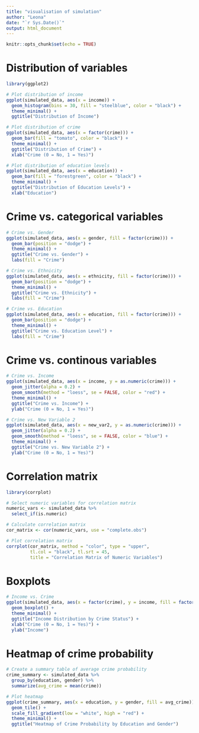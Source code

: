 ```yaml
---
title: "visualisation of simulation"
author: "Leona"
date: "`r Sys.Date()`"
output: html_document
---
```


```r
knitr::opts_chunk$set(echo = TRUE)
```

# Distribution of variables
```r
library(ggplot2)

# Plot distribution of income
ggplot(simulated_data, aes(x = income)) +
  geom_histogram(bins = 30, fill = "steelblue", color = "black") +
  theme_minimal() +
  ggtitle("Distribution of Income")

# Plot distribution of crime
ggplot(simulated_data, aes(x = factor(crime))) +
  geom_bar(fill = "tomato", color = "black") +
  theme_minimal() +
  ggtitle("Distribution of Crime") +
  xlab("Crime (0 = No, 1 = Yes)")

# Plot distribution of education levels
ggplot(simulated_data, aes(x = education)) +
  geom_bar(fill = "forestgreen", color = "black") +
  theme_minimal() +
  ggtitle("Distribution of Education Levels") +
  xlab("Education")

```

# Crime vs. categorical variables
```r
# Crime vs. Gender
ggplot(simulated_data, aes(x = gender, fill = factor(crime))) +
  geom_bar(position = "dodge") +
  theme_minimal() +
  ggtitle("Crime vs. Gender") +
  labs(fill = "Crime")

# Crime vs. Ethnicity
ggplot(simulated_data, aes(x = ethnicity, fill = factor(crime))) +
  geom_bar(position = "dodge") +
  theme_minimal() +
  ggtitle("Crime vs. Ethnicity") +
  labs(fill = "Crime")

# Crime vs. Education
ggplot(simulated_data, aes(x = education, fill = factor(crime))) +
  geom_bar(position = "dodge") +
  theme_minimal() +
  ggtitle("Crime vs. Education Level") +
  labs(fill = "Crime")

```

# Crime vs. continous variables
```r
# Crime vs. Income
ggplot(simulated_data, aes(x = income, y = as.numeric(crime))) +
  geom_jitter(alpha = 0.2) +
  geom_smooth(method = "loess", se = FALSE, color = "red") +
  theme_minimal() +
  ggtitle("Crime vs. Income") +
  ylab("Crime (0 = No, 1 = Yes)")

# Crime vs. New Variable 2
ggplot(simulated_data, aes(x = new_var2, y = as.numeric(crime))) +
  geom_jitter(alpha = 0.2) +
  geom_smooth(method = "loess", se = FALSE, color = "blue") +
  theme_minimal() +
  ggtitle("Crime vs. New Variable 2") +
  ylab("Crime (0 = No, 1 = Yes)")

```

# Correlation matrix
```r
library(corrplot)

# Select numeric variables for correlation matrix
numeric_vars <- simulated_data %>%
  select_if(is.numeric)

# Calculate correlation matrix
cor_matrix <- cor(numeric_vars, use = "complete.obs")

# Plot correlation matrix
corrplot(cor_matrix, method = "color", type = "upper", 
         tl.col = "black", tl.srt = 45, 
         title = "Correlation Matrix of Numeric Variables")

```

# Boxplots
```r
# Income vs. Crime
ggplot(simulated_data, aes(x = factor(crime), y = income, fill = factor(crime))) +
  geom_boxplot() +
  theme_minimal() +
  ggtitle("Income Distribution by Crime Status") +
  xlab("Crime (0 = No, 1 = Yes)") +
  ylab("Income")
```
# Heatmap of crime probability
```r
# Create a summary table of average crime probability
crime_summary <- simulated_data %>%
  group_by(education, gender) %>%
  summarize(avg_crime = mean(crime))

# Plot heatmap
ggplot(crime_summary, aes(x = education, y = gender, fill = avg_crime)) +
  geom_tile() +
  scale_fill_gradient(low = "white", high = "red") +
  theme_minimal() +
  ggtitle("Heatmap of Crime Probability by Education and Gender")

```

